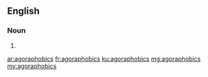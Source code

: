 ==English==

===Noun===
{{head|en|plural}}

# {{plural of|agoraphobic|lang=en|nocat=1}}

[[ar:agoraphobics]]
[[fr:agoraphobics]]
[[ku:agoraphobics]]
[[mg:agoraphobics]]
[[my:agoraphobics]]